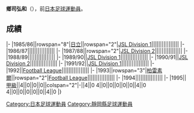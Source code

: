{{Infobox football biography
|name=鄉司弘和
|image=
|fullname=鄉司弘和
|birth_date={{Birth date and age|1966|12|29}}
|cityofbirth=[[静岡縣|静岡縣]]
|countryofbirth=[[日本|日本]]
|position=[[守門員_(足球)|守門員]]
|currentclub=
|years=1985-1995
|clubs=[[柏雷素爾|日立/柏雷素爾]]
|caps(goals)=
|nationalyears=
|nationalteam=
|nationalcaps(goals)=
}}
'''鄉司弘和'''（{{Bd|1966年|12月29日||}}），前[[日本|日本]][[足球|足球]][[運動員|運動員]]。

==成績==
{{Football player club statistics 1|YYN}}
{{Football player club statistics 2|JPN|YYN}}
|-
|1985/86||rowspan="8"|[[柏雷素爾|日立]]||rowspan="2"|[[Japan_Soccer_League|JSL Division 1]]||||||||||||||||
|-
|1986/87||||||||||||||||
|-
|1987/88||rowspan="2"|[[Japan_Soccer_League|JSL Division 2]]||||||||||||||||
|-
|1988/89||||||||||||||||
|-
|1989/90||[[Japan_Soccer_League|JSL Division 1]]||||||||||||||||
|-
|1990/91||[[Japan_Soccer_League|JSL Division 2]]||||||||||||||||
|-
|1991/92||[[Japan_Soccer_League|JSL Division 1]]||||||||||||||||
|-
|1992||[[Japan_Football_League|Football League]]||||||||||||||||
|-
|1993||rowspan="3"|[[柏雷素爾|柏雷素爾]]||rowspan="2"|[[Japan_Football_League|Football League]]||||||||||||||||
|-
|1994||||||||||||||||
|-
|1995||[[日本職業足球甲級聯賽|甲級]]||4||0||0||0||colspan="2"|-||4||0
{{Football player club statistics 3|1|JPN}}4||0||0||0||0||0||4||0
{{Football player club statistics 5}}4||0||0||0||0||0||4||0
|}

{{Japan-sport-bio-stub}}
{{Soccer-player-stub}}
[[Category:日本足球運動員|Category:日本足球運動員]]
[[Category:靜岡縣足球運動員|Category:靜岡縣足球運動員]]